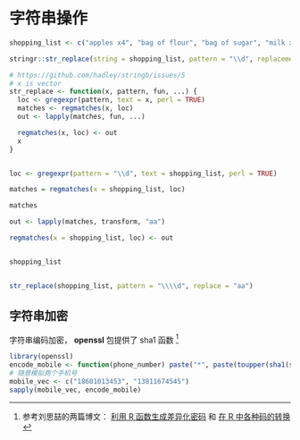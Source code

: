 # 字符串操作 {#chap:string-operations}


```r
shopping_list <- c("apples x4", "bag of flour", "bag of sugar", "milk x2")

stringr::str_replace(string = shopping_list, pattern = "\\d", replacement = "aa")
```




```r
# https://github.com/hadley/stringb/issues/5
# x is vector
str_replace <- function(x, pattern, fun, ...) {
  loc <- gregexpr(pattern, text = x, perl = TRUE)
  matches <- regmatches(x, loc)
  out <- lapply(matches, fun, ...)

  regmatches(x, loc) <- out
  x
}


loc <- gregexpr(pattern = "\\d", text = shopping_list, perl = TRUE)

matches = regmatches(x = shopping_list, loc)

matches

out <- lapply(matches, transform, "aa")

regmatches(x = shopping_list, loc) <- out


shopping_list


str_replace(shopping_list, pattern = "\\\\d", replace = "aa")
```


## 字符串加密 {#sec:encode-string}

字符串编码加密， **openssl** 包提供了 sha1 函数 [^encode]

```r
library(openssl)
encode_mobile <- function(phone_number) paste("*", paste(toupper(sha1(sha1(charToRaw(paste(phone_number, "$1$mobile$", sep = ""))))), collapse = ""), sep = "")
# 随意模拟两个手机号
mobile_vec <- c("18601013453", "13811674545")
sapply(mobile_vec, encode_mobile)
```

[^encode]: 参考刘思喆的两篇博文： [利用 R 函数生成差异化密码](http://bjt.name/2019/09/28/secure-hash.html) 和 [在 R 中各种码的转换](http://bjt.name/2019/10/21/url-handle.html)
